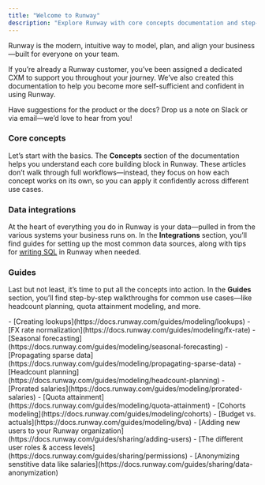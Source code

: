 ```yaml
---
title: "Welcome to Runway"
description: "Explore Runway with core concepts documentation and step-by-step guides."
---
```


Runway is the modern, intuitive way to model, plan, and align your business—built for everyone on your team.

If you’re already a Runway customer, you’ve been assigned a dedicated CXM to support you throughout your journey. We’ve also created this documentation to help you become more self-sufficient and confident in using Runway.

Have suggestions for the product or the docs? Drop us a note on Slack or via email—we’d love to hear from you\!

### Core concepts

Let’s start with the basics. The **Concepts** section of the documentation helps you understand each core building block in Runway. These articles don’t walk through full workflows—instead, they focus on how each concept works on its own, so you can apply it confidently across different use cases.

<CardGroup cols={3}>
  <Card title="Drivers" icon="chart-mixed-up-circle-dollar" href="https://docs.runway.com/concepts/drivers">
  </Card>
  <Card title="Dimensions" icon="list-ul" href="https://docs.runway.com/concepts/dimensions">
  </Card>
  <Card title="Databases" icon="database" href="https://docs.runway.com/concepts/databases">
  </Card>
  <Card title="Models" icon="table" href="https://docs.runway.com/concepts/models">
  </Card>
  <Card title="Pages" icon="page" href="https://docs.runway.com/concepts/pages">
  </Card>
  <Card title="Formulas" icon="function" href="https://docs.runway.com/concepts/formulas">
  </Card>
  <Card title="Scenarios" icon="code-branch" href="https://docs.runway.com/concepts/scenarios">
  </Card>
  <Card title="Plans" icon="timeline-arrow" href="https://docs.runway.com/concepts/plans">
  </Card>
  <Card title="Sidebar" icon="sidebar" href="https://docs.runway.com/concepts/sidebar">
  </Card>
</CardGroup>

### Data integrations

At the heart of everything you do in Runway is your data—pulled in from the various systems your business runs on. In the **Integrations** section, you’ll find guides for setting up the most common data sources, along with tips for [writing SQL](https://docs.runway.com/integrations/writing-sql) in Runway when needed.

<CardGroup cols={4}>
  <Card title="Accounting" icon="receipt" href="https://docs.runway.com/integrations/accounting">
    
  </Card>
  <Card title="HRIS" icon="people-group" href="https://docs.runway.com/integrations/hris">
    
  </Card>
  <Card title="Revenue" icon="dollar-sign" href="https://docs.runway.com/integrations/revenue">
    
  </Card>
  <Card title="Data storage" icon="server" href="https://docs.runway.com/integrations/data-storage">
    
  </Card>
</CardGroup>

### Guides

Last but not least, it’s time to put all the concepts into action. In the **Guides** section, you’ll find step-by-step walkthroughs for common use cases—like headcount planning, quota attainment modeling, and more.

<Accordion title="Modeling guides">
  - [Creating lookups](https://docs.runway.com/guides/modeling/lookups)
  - [FX rate normalization](https://docs.runway.com/guides/modeling/fx-rate)
  - [Seasonal forecasting](https://docs.runway.com/guides/modeling/seasonal-forecasting)
  - [Propagating sparse data](https://docs.runway.com/guides/modeling/propagating-sparse-data)
  - [Headcount planning](https://docs.runway.com/guides/modeling/headcount-planning)
  - [Prorated salaries](https://docs.runway.com/guides/modeling/prorated-salaries)
  - [Quota attainment](https://docs.runway.com/guides/modeling/quota-attainment)
  - [Cohorts modeling](https://docs.runway.com/guides/modeling/cohorts)
  - [Budget vs. actuals](https://docs.runway.com/guides/modeling/bva)
</Accordion>

<Accordion title="Sharing guides">
  - [Adding new users to your Runway organization](https://docs.runway.com/guides/sharing/adding-users)
  - [The different user roles & access levels](https://docs.runway.com/guides/sharing/permissions)
  - [Anonymizing senstitive data like salaries](https://docs.runway.com/guides/sharing/data-anonymization)
</Accordion>